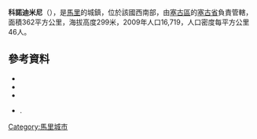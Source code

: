 '''科諾迪米尼'''（{{lang-fr|Konodimini}}），是[[馬里|馬里]]的城鎮，位於該國西南部，由[[塞古區|塞古區]]的[[塞古省|塞古省]]負責管轄，面積362平方公里，海拔高度299米，2009年人口16,719，人口密度每平方公里46人。

==參考資料==
*{{citation|contribution=Common and Fundamental Operational Datasets Registry: Mali |publisher=United Nations Office for the Coordination of Humanitarian Affairs |url=http://cod.humanitarianresponse.info/country-region/mali |deadurl=yes |archiveurl=https://web.archive.org/web/20121214211137/http://cod.humanitarianresponse.info/country-region/Mali |archivedate=2012-12-14 }}
*{{citation | url=http://instat.gov.ml/documentation/segou.pdf | publisher=République de Mali: Institut National de la Statistique | title=Resultats Provisoires RGPH 2009 (Région de Ségou) | language=fr | accessdate=2015-07-22 | archive-date=2012-09-19 | archive-url=https://www.webcitation.org/6AnaY2J1p?url=http://instat.gov.ml/documentation/Segou.pdf | dead-url=yes }}
*{{citation |title=Communes de la Région de Ségou |publisher=Ministère de l’administration territoriale et des collectivités locales, République du Mali |url=http://www.matcl.gov.ml/pdf/ComRegSegou.pdf |language=fr |deadurl=yes |archiveurl=https://www.webcitation.org/6AnaeXgXv?url=http://www.matcl.gov.ml/pdf/ComRegSegou.pdf |archivedate=2012-09-19 }}
*{{citation | title=Plan de Sécurité Alimentaire Commune Rurale de Konodimini 2007-2011 | publisher=Commissariat à la Sécurité Alimentaire, République du Mali, USAID-Mali | year=2007 | url=http://www.aec.msu.edu/fs2/mali_fd_strtgy/plans/segou/segou/P_S_A_KONODIMINI.pdf | language=fr | deadurl=yes | archiveurl=https://web.archive.org/web/20120908122128/http://www.aec.msu.edu/fs2/mali_fd_strtgy/plans/segou/segou/P_S_A_KONODIMINI.pdf | archivedate=2012年9月8日 | df= }}.

{{Coord|13|19|26|N|6|25|22|W|display=title}}

{{塞古區}}

[[Category:馬里城市|Category:馬里城市]]


{{Mali-geo-stub}}